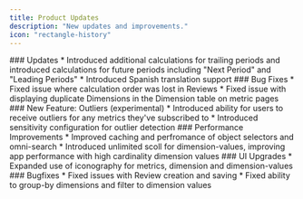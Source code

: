 ```yaml
---
title: Product Updates
description: "New updates and improvements."
icon: "rectangle-history"
---
```


<Update label="2024-12-12" description="v0.5.21">
  ### Updates
  * Introduced additional calculations for trailing periods and introduced calculations for future periods including "Next Period" and "Leading Periods"
  * Introduced Spanish translation support
  ### Bug Fixes
  * Fixed issue where calculation order was lost in Reviews
  * Fixed issue with displaying duplicate Dimensions in the Dimension table on metric pages
</Update>

<Update label="2024-12-06" description="v0.5.2">
  ### New Feature: Outliers (experimental)
  * Introduced ability for users to receive outliers for any metrics they've
    subscribed to
  * Introduced sensitivity configuration for outlier detection
</Update>

<Update label="2024-11-26" description="v0.5.1">
  ### Performance Improvements
  * Improved caching and perfromance of object selectors and omni-search
  * Introduced unlimited scoll for dimension-values, improving app performance with high cardinality dimension values
  ### UI Upgrades
  * Expanded use of iconography for metrics, dimension and dimension-values
  ### Bugfixes
  * Fixed issues with Review creation and saving
  * Fixed ability to group-by dimensions and filter to dimension values
</Update>
